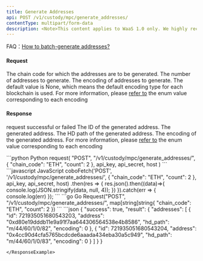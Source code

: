 ```yaml
---
title: Generate Addresses
api: POST /v1/custody/mpc/generate_addresses/
contentType: multipart/form-data
description: <Note>This content applies to WaaS 1.0 only. We highly recommend that you upgrade to <a href="/v2/guides/overview/introduction">WaaS 2.0</a>.</Note> This endpoint generates new addresses for a given chain code and returns a list of the generated addresses. The number of addresses to generate is specified in the 'count' parameter of the POST request. The maximum number of addresses that can be generated in one request is 200. The endpoint also checks if the organization has permission to add addresses and if the number of addresses being added exceeds the minutely limit. The response contains a list of the generated addresses along with their IDs, HD paths, and encodings.
---
```


<Tip> FAQ：[How to batch-generate addresses?](v1/faqs/address-management#how-to-batch-generate-addresses)</Tip>

#### Request

<ParamField body="chain_code" type="String" required>The chain code for which the addresses are to be generated.</ParamField>
<ParamField body="count" type="Int" required>The number of addresses to generate.</ParamField>
<ParamField body="encoding" type="Int">The encoding of addresses to generate. The default value is None, which means the default encoding type for each blockchain is used. For more information, please [refer to](/v1/api-references/development/address-encoding) the enum value corresponding to each encoding</ParamField>

#### Response
<ResponseField name="success" type="bool">request successful or failed</ResponseField>
   <ResponseField name="result" type="object">
      <Expandable title="object">
        <ResponseField name="addresses" type="object[]">
            <Expandable title="object">
                <ResponseField name="id" type="String" >The ID of the generated address.</ResponseField>
                <ResponseField name="address" type="String" >The generated address.</ResponseField>
                <ResponseField name="hd_path" type="String" >The HD path of the generated address.</ResponseField>
                <ResponseField name="encoding" type="Int" >The encoding of the generated address. For more information, please [refer to](/v1/api-references/development/address-encoding) the enum value corresponding to each encoding</ResponseField>
            </Expandable>
        </ResponseField>
      </Expandable>
</ResponseField>

<RequestExample>
```python Python
request(
    "POST",
    "/v1/custody/mpc/generate_addresses/",
    {
        "chain_code": "ETH",
        "count": 2
    },
    api_key, api_secret, host
)
```
```javascript JavaScript
coboFetch('POST', '/v1/custody/mpc/generate_addresses/', {
    "chain_code": "ETH",
    "count": 2
}, api_key, api_secret, host)
    .then(res => {
        res.json().then((data)=>{
            console.log(JSON.stringify(data, null, 4));
        })
    }).catch(err => {
        console.log(err)
    });
```
```go Go
Request("POST", "/v1/custody/mpc/generate_addresses/", map[string]string{
    "chain_code": "ETH",
    "count": 2
})
```
</RequestExample>

<ResponseExample>
```json
{
 "success": true,
 "result": {
      "addresses": [
        {
          "id": 721935051680543203,
          "address": "0xd80e19dddb11e9a91f7aa644306564538e4b8586",
          "hd_path": "m/44/60/1/0/82",
          "encoding": 0
        },
        {
          "id": 721935051680543204,
          "address": "0x4cc90d4cfa5765bcdcde6aaada434eba30a5c949",
          "hd_path": "m/44/60/1/0/83",
          "encoding": 0
        }
      ]
   }
}

```
</ResponseExample>

